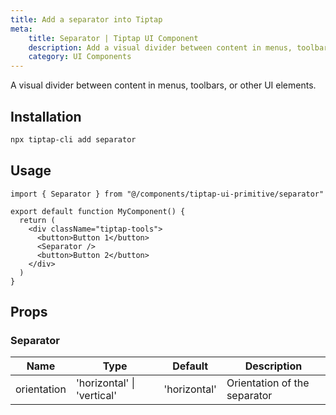 ```yaml
---
title: Add a separator into Tiptap
meta:
    title: Separator | Tiptap UI Component
    description: Add a visual divider between content in menus, toolbars, or other UI elements. More in the docs!
    category: UI Components
---
```


A visual divider between content in menus, toolbars, or other UI elements.

## Installation

```bash
npx tiptap-cli add separator
```

## Usage

```tsx
import { Separator } from "@/components/tiptap-ui-primitive/separator"

export default function MyComponent() {
  return (
    <div className="tiptap-tools">
      <button>Button 1</button>
      <Separator />
      <button>Button 2</button>
    </div>
  )
}
```

## Props

### Separator

| Name        | Type                       | Default      | Description                  |
| ----------- | -------------------------- | ------------ | ---------------------------- |
| orientation | 'horizontal' \| 'vertical' | 'horizontal' | Orientation of the separator |